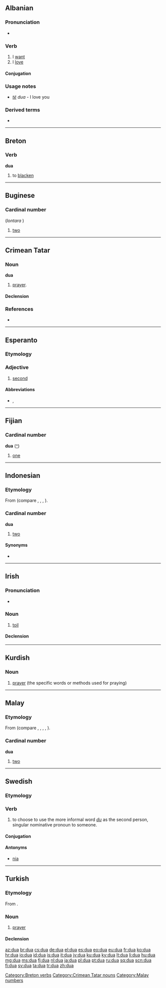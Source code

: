 {{also|dứa|dừa|đũa}}
==Albanian==

===Pronunciation===
* {{IPA|[ˈdua]|lang=sq}}

===Verb===
{{sq-verb|desha|dashur}}

# I [[want]]
# I [[love]]

====Conjugation====
{{sq-conj/dua}}

===Usage notes===
* ''[[të]]'' ''dua'' - I love you

===Derived terms===
* {{l|sq|do}}

----

==Breton==

===Verb===
'''dua'''

# to [[blacken]]

[[Category:Breton verbs]]

----

==Buginese==

===Cardinal number===
{{infl|bug|cardinal number}} (''lontara'' {{Bugi|[[ᨉᨘᨕ]]}})

# [[two]]

----

==Crimean Tatar==

===Noun===
'''dua'''

# [[prayer]].

====Declension====
{{crh-latin-noun|nıñ|ğa|nı|da|dan}}

===References===
* {{R:Useinov-Mireev 2002}}

[[Category:Crimean Tatar nouns]]

----

==Esperanto==
{{ordinalbox|eo|1-a|2-a|3-a|unua|tria|card=du|adv=due|mult=duobla}}

===Etymology===
{{compound|du|-a|lang=eo}}

===Adjective===
{{eo-adj}}

# {{ordinal|lang=eo}} [[second]]

====Abbreviations====
* {{l|eo|2a}}, {{l|eo|2-a}}

----

==Fijian==

===Cardinal number===
'''dua''' ([[:fj:dua|^]])

# {{cardinal|lang=fj}} [[one]]

----

==Indonesian==

===Etymology===
From {{proto|Oceanic|lang=id}} (compare {{etyl|fj|-}} {{term|rua|lang=fj}}, {{etyl|haw|-}} {{term|lua|lang=haw}}, {{etyl|mg|-}} {{term|roa|lang=mg}}, {{etyl|to|-}} {{term|ua|lang=to}}).

===Cardinal number===
'''dua'''

# {{cardinal|lang=id}} [[two]]

====Synonyms====
* {{l|id|dwi}}

----

==Irish==

===Pronunciation===
* {{IPA|lang=ga|[d̪ˠuə]}}

===Noun===
{{infl|ga|noun|g=m}}

# [[toil]]

====Declension====
{{ga-noun-m4-nopl|d|ua}}

{{ga mut cons|d|ua}}

----

==Kurdish==

===Noun===
{{ku-noun|g=f}}

# [[prayer]] (the specific words or methods used for praying)

{{tbot entry|Kurdish|prayer|2008|June|ku}}

----

==Malay==

===Etymology===
From {{proto|Oceanic|lang=ms}} (compare {{etyl|id|-}} {{term|dua|lang=id}}, {{etyl|fj|-}} {{term|rua|lang=fj}}, {{etyl|haw|-}} {{term|lua|lang=haw}}, {{etyl|mg|-}} {{term|roa|lang=mg}}, {{etyl|to|-}} {{term|ua|lang=to}}).

===Cardinal number===
'''dua'''

# [[two]]

[[Category:Malay numbers]]

----

==Swedish==
{{wikipedia|lang=sv|Du-reformen}}

===Etymology===
{{suffix|du|a|lang=sv}}

===Verb===
{{infl|sv|verb}}

# to choose to use the more informal word ''[[du]]'' as the second person, singular nominative pronoun to someone.

====Conjugation====
{{sv-conj-wk}}

====Antonyms====
* [[nia#verb|nia]]

----

==Turkish==

===Etymology===
From {{etyl|ar|tr}} {{term|دعاء|دُعاء|tr=du3aa'|sc=Arab|lang=ar}}.

===Noun===
{{tr-noun|yı|lar}}

# [[prayer]]

====Declension====
{{tr-noun-v|a}}

[[az:dua]]
[[br:dua]]
[[cs:dua]]
[[de:dua]]
[[el:dua]]
[[es:dua]]
[[eo:dua]]
[[eu:dua]]
[[fr:dua]]
[[ko:dua]]
[[hr:dua]]
[[io:dua]]
[[id:dua]]
[[is:dua]]
[[it:dua]]
[[jv:dua]]
[[ku:dua]]
[[ky:dua]]
[[lt:dua]]
[[li:dua]]
[[hu:dua]]
[[mg:dua]]
[[ms:dua]]
[[fj:dua]]
[[nl:dua]]
[[ja:dua]]
[[pl:dua]]
[[pt:dua]]
[[ru:dua]]
[[sq:dua]]
[[scn:dua]]
[[fi:dua]]
[[sv:dua]]
[[ta:dua]]
[[tr:dua]]
[[zh:dua]]